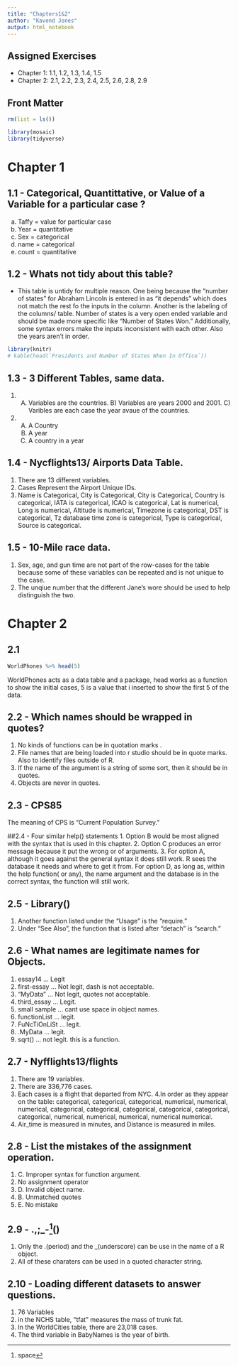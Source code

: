 ```yaml
---
title: "Chapters1&2"
author: "Kavond Jones"
output: html_notebook
---
```


## Assigned Exercises 
- Chapter 1: 1.1, 1.2, 1.3, 1.4, 1.5 
- Chapter 2: 2.1, 2.2, 2.3, 2.4, 2.5, 2.6, 2.8, 2.9 

## Front Matter
```r
rm(list = ls())

library(mosaic)
library(tidyverse)
```

# Chapter 1 
## 1.1 - Categorical, Quantittative, or Value of a Variable for a particular case ?
a. Taffy = value for particular case   
b. Year = quantitative 
c. Sex = categorical 
d. name = categorical 
e. count = quantitative 

## 1.2 - Whats not tidy about this table? 
 - This table is untidy for multiple reason. One being because the "number of states" for Abraham Lincoln is entered in as "it depends" which does not match the rest fo the inputs in the column. Another is the labeling of the columns/ table. Number of states is a very open ended variable and should be made more specific like "Number of States Won." Additionally, some syntax errors make the inputs inconsistent with each other. Also the years aren't in order. 
```r
library(knitr)
# kable(head(`Presidents and Number of States When In Office`))
```

## 1.3 - 3 Different Tables, same data.
1. A) Variables are the countries. B) Variables are years 2000 and 2001. C) Varibles are each case the year avaue of the countries. 
2. A) A Country 
   B) A year
   C) A country in a year

## 1.4 - Nycflights13/ Airports Data Table. 
1. There are 13 different variables. 
2. Cases Represent the Airport Unique IDs.
3. Name is Categorical, City is Categorical, City is Categorical, Country is categorical, IATA is categorical, ICAO is categorical, Lat is numerical, Long is numerical, Altitude is numerical, Timezone is categorical, DST is categorical, Tz database time zone is categorical, Type is categorical, Source is categorical. 

## 1.5 - 10-Mile race data. 
1. Sex, age, and gun time are not part of the row-cases for the table because some of these variables can be repeated and is not unique to the case. 
2. The unqiue number that the different Jane's wore should be used to help distinguish the two. 


# Chapter 2
## 2.1 
```r
WorldPhones %>% head(5)

```
WorldPhones acts as a data table and a package, head works as a function to show the initial cases, 5 is a value that i inserted to show the first 5 of the data.

## 2.2 - Which names should be wrapped in quotes? 
1. No kinds of functions can be in quotation marks .
2. File names that are being loaded into r studio should be in quote marks. Also to identify files outside of R.
3. If the name of the argument is a string of some sort, then it should be in quotes. 
4. Objects are never in quotes. 

## 2.3 - CPS85 
The meaning of CPS is "Current Population Survey." 

##2.4 - Four similar help() statements
1. Option B would be most aligned with the syntax that is used in this chapter.
2. Option C produces an error message because it put the wrong or of arguments. 
3. For option A, although it goes against the general syntax it does still work. R sees the database it needs and where to get it from. For option D, as long as, within the help function( or any), the name argument and the database is in the correct syntax, the function will still work.

## 2.5 - Library()
1. Another function listed under the "Usage" is the "require."
2. Under "See Also", the function that is listed after "detach" is "search."

## 2.6 - What names are legitimate names for Objects.
1. essay14 ... Legit 
2. first-essay ... Not legit, dash is not acceptable. 
3. "MyData" ... Not legit, quotes not acceptable. 
4. third_essay ... Legit. 
5. small sample ... cant use space in object names. 
6. functionList ... legit. 
7. FuNcTiOnLiSt ... legit. 
8. .MyData ... legit. 
9. sqrt() ... not legit. this is a function.  

## 2.7 - Nyfflights13/flights 
1. There are 19 variables. 
2. There are 336,776 cases. 
3. Each cases is a flight that departed from NYC. 
4.In order as they appear on the table: categorical, categorical, categorical, numerical, numerical, numerical, categorical, categorical, categorical, categorical, categorical, categorical, numerical, numerical, numerical, numerical numerical. 
5. Air_time is measured in minutes, and Distance is measured in miles. 

## 2.8 - List the mistakes of the assignment operation. 
1. C. Improper syntax for function argument.
2. No assignment operator 
3. D. Invalid object name.
4. B. Unmatched quotes 
5. E. No mistake 

## 2.9 - .,;_-^[space]()
1. Only the .(period) and the _(underscore) can be use in the name of a R object. 
2. All of these charaters can be used in a quoted character string. 

## 2.10 - Loading different datasets to answer questions. 
1. 76 Variables 
2. in the NCHS table, "tfat" measures the mass of trunk fat. 
3. In the WorldCities table, there are 23,018 cases. 
4. The third variable in BabyNames is the year of birth. 
